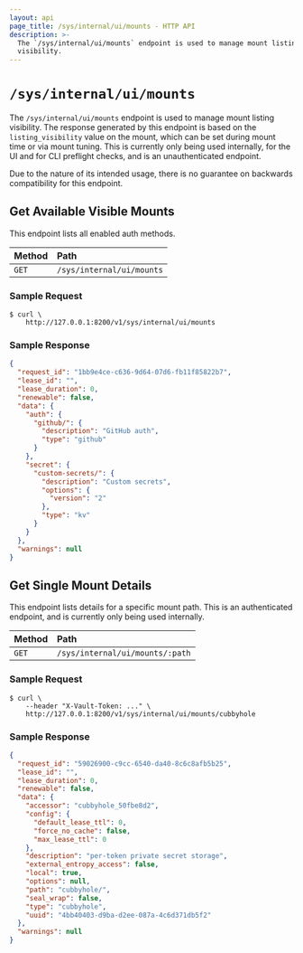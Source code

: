 ```yaml
---
layout: api
page_title: /sys/internal/ui/mounts - HTTP API
description: >-
  The `/sys/internal/ui/mounts` endpoint is used to manage mount listing
  visibility.
---
```


# `/sys/internal/ui/mounts`

The `/sys/internal/ui/mounts` endpoint is used to manage mount listing
visibility. The response generated by this endpoint is based on the
`listing_visibility` value on the mount, which can be set during mount time or
via mount tuning. This is currently only being used internally, for the UI and
for CLI preflight checks, and is an unauthenticated endpoint.

Due to the nature of its intended usage, there is no guarantee on backwards
compatibility for this endpoint.

## Get Available Visible Mounts

This endpoint lists all enabled auth methods.

| Method | Path                      |
| :----- | :------------------------ |
| `GET`  | `/sys/internal/ui/mounts` |

### Sample Request

```shell-session
$ curl \
    http://127.0.0.1:8200/v1/sys/internal/ui/mounts
```

### Sample Response

```json
{
  "request_id": "1bb9e4ce-c636-9d64-07d6-fb11f85822b7",
  "lease_id": "",
  "lease_duration": 0,
  "renewable": false,
  "data": {
    "auth": {
      "github/": {
        "description": "GitHub auth",
        "type": "github"
      }
    },
    "secret": {
      "custom-secrets/": {
        "description": "Custom secrets",
        "options": {
          "version": "2"
        },
        "type": "kv"
      }
    }
  },
  "warnings": null
}
```

## Get Single Mount Details

This endpoint lists details for a specific mount path. This is an
authenticated endpoint, and is currently only being used internally.

| Method | Path                      |
| :----- | :------------------------ |
| `GET`  | `/sys/internal/ui/mounts/:path` |

### Sample Request

```shell-session
$ curl \
    --header "X-Vault-Token: ..." \
    http://127.0.0.1:8200/v1/sys/internal/ui/mounts/cubbyhole
```

### Sample Response

```json
{
  "request_id": "59026900-c9cc-6540-da40-8c6c8afb5b25",
  "lease_id": "",
  "lease_duration": 0,
  "renewable": false,
  "data": {
    "accessor": "cubbyhole_50fbe8d2",
    "config": {
      "default_lease_ttl": 0,
      "force_no_cache": false,
      "max_lease_ttl": 0
    },
    "description": "per-token private secret storage",
    "external_entropy_access": false,
    "local": true,
    "options": null,
    "path": "cubbyhole/",
    "seal_wrap": false,
    "type": "cubbyhole",
    "uuid": "4bb40403-d9ba-d2ee-087a-4c6d371db5f2"
  },
  "warnings": null
}
```
